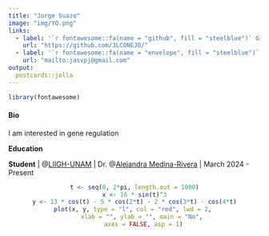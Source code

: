 ```yaml
---
title: "Jorge Suazo"
image: "img/YO.png"
links:
  - label: '`r fontawesome::fa(name = "github", fill = "steelblue")` Github'
    url: "https://github.com/3LCONEJO/"
  - label: '`r fontawesome::fa(name = "envelope", fill = "steelblue")` Mail'
    url: "mailto:jasvpj@gmail.com"
output:
  postcards::jolla
---
```


```r
library(fontawesome)
```

#### **Bio**

I am interested in gene regulation

**Education**

**Student** \| \@[LIIGH-UNAM](#0) \| Dr. \@[Alejandra Medina-Rivera](#0) \| March 2024 - Present
<center>
```r
t <- seq(0, 2*pi, length.out = 1000)
x <- 16 * sin(t)^3
y <- 13 * cos(t) - 5 * cos(2*t) - 2 * cos(3*t) - cos(4*t)
plot(x, y, type = "l", col = "red", lwd = 2, 
     xlab = "", ylab = "", main = "No", 
     axes = FALSE, asp = 1)
```
</center>